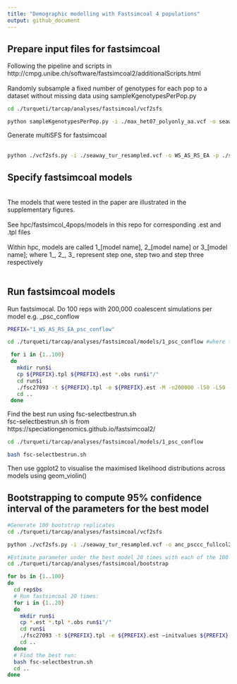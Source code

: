 ```yaml
---
title: "Demographic modelling with Fastsimcoal 4 populations"
output: github_document
---
```


## Prepare input files for fastsimcoal
Following the pipeline and scripts in http://cmpg.unibe.ch/software/fastsimcoal2/additionalScripts.html  
<br>
Randomly subsample a fixed number of genotypes for each pop to a dataset without missing data using sampleKgenotypesPerPop.py  
```bash
cd ./turqueti/tarcap/analyses/fastsimcoal/vcf2sfs

python sampleKgenotypesPerPop.py -i ./max_het07_polyonly_aa.vcf -o seaway_tur_resampled.vcf -p original_diploid_popmap.txt -k Amundsen:4,Ross:8,EA:5,Weddell:15 -v
```

Generate multiSFS for fastsimcoal  
<br>
```bash
python ./vcf2sfs.py -i ./seaway_tur_resampled.vcf -o WS_AS_RS_EA -p ./seaway_tur_resampled_popmap.txt -q Weddell,Amundsen,Ross,EA -v
```

## Specify fastsimcoal models
<br>
The models that were tested in the paper are illustrated in the supplementary figures.  
<br>
See hpc/fastsimcol_4pops/models in this repo for corresponding .est and .tpl files  
<br>
Within hpc, models are called 1_[model name],  2_[model name] or 3_[model name]; where 1_, 2_, 3_ represent step one, step two and step three respectively  
<br>

## Run fastsimcoal models
Run fastsimocal. Do 100 reps with 200,000 coalescent simulations per model
e.g. _psc_conflow  

```bash
PREFIX="1_WS_AS_RS_EA_psc_conflow"

cd ./turqueti/tarcap/analyses/fastsimcoal/models/1_psc_conflow #where the .est, .tpl and .obs are

 for i in {1..100}
 do
   mkdir run$i
   cp ${PREFIX}.tpl ${PREFIX}.est *.obs run$i"/"
   cd run$i
   ./fsc27093 -t ${PREFIX}.tpl -e ${PREFIX}.est -M -n200000 -l50 -L50 -C10 -c10 -B10 -d --multiSFS &> log.oe
   cd ..
 done
```

Find the best run using fsc-selectbestrun.sh  
fsc-selectbestrun.sh is from https://speciationgenomics.github.io/fastsimcoal2/
```bash
cd ./turqueti/tarcap/analyses/fastsimcoal/models/1_psc_conflow

bash fsc-selectbestrun.sh
```

Then use ggplot2 to visualise the maximised likelihood distributions across models using geom_violin()

## Bootstrapping to compute 95% confidence interval of the parameters for the best model 

```bash
#Generate 100 bootstrap replicates
cd ./turqueti/tarcap/analyses/fastsimcoal/vcf2sfs

python ./vcf2sfs.py -i ./seaway_tur_resampled.vcf -o anc_psccc_fullcol2 -p seaway_tur_resampled_popmap.txt -q Weddell,Amundsen,Ross,EA -m -v -b 100
```

```bash
#Estimate parameter under the best model 20 times with each of the 100 boostrapped SFS 
cd ./turqueti/tarcap/analyses/fastsimcoal/bootstrap

for bs in {1..100}
do
  cd rep$bs
  # Run fastsimcoal 20 times:
  for i in {1..20}
  do
    mkdir run$i
    cp *.est *.tpl *.obs run$i"/"
    cd run$i
    ./fsc27093 -t ${PREFIX}.tpl -e ${PREFIX}.est –initvalues ${PREFIX}.pv -M -n200000 -l50 -L50 -C10 -c10 -B10 -d --multiSFS &> log.oe
    cd ..
  done
  # Find the best run:
  bash fsc-selectbestrun.sh
  cd ..
done
```
